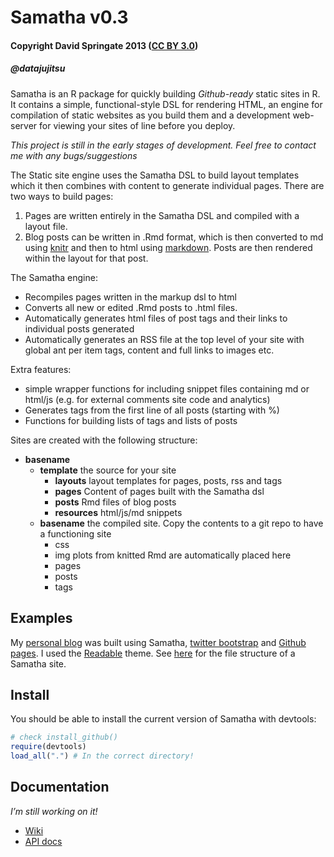 Samatha v0.3
============

#### Copyright David Springate 2013 ([CC BY 3.0](creativecommons.org/licenses/by/3.0))
##### @datajujitsu


Samatha is an R package for quickly building _Github-ready_ static sites in R. It contains a simple, functional-style DSL for rendering HTML, an engine for compilation of static websites as you build them and a development web-server for viewing your sites of line before you deploy. 

*This project is still in the early stages of development. Feel free to contact me with any bugs/suggestions*

The Static site engine uses the Samatha DSL to build layout templates which it then combines with content to generate individual pages. 
There are two ways to build pages:

1. Pages are written entirely in the Samatha DSL and compiled with a layout file.
2. Blog posts can be written in .Rmd format, which is then converted to md using [knitr](http://yihui.name/knitr/) and then to html using [markdown](http://cran.r-project.org/web/packages/markdown/index.html). Posts are then rendered within the layout for that post. 

The Samatha engine:

* Recompiles pages written in the markup dsl to html 
* Converts all new or edited .Rmd posts to .html files.
* Automatically generates html files of post tags and their links to individual posts generated
* Automatically generates an RSS file at the top level of your site with global ant per item tags, content and full links to images etc.

Extra features:

* simple wrapper functions for including snippet files containing md or html/js (e.g. for external comments site code and analytics)
* Generates tags from the first line of all posts (starting with \%)
* Functions for building lists of tags and lists of posts

Sites are created with the following structure:

* __basename__
    - __template__ the source for your site
        - __layouts__ layout templates for pages, posts, rss and tags
        - __pages__ Content of pages built with the Samatha dsl
        - __posts__ Rmd files of blog posts
        - __resources__ html/js/md snippets
    - __basename__ the compiled site.  Copy the contents to a git repo to have a functioning site
        - css 
        - img plots from knitted Rmd are automatically placed here
        - pages
        - posts
        - tags

## Examples

My [personal blog](http://daspringate.github.io) was built using Samatha, [twitter bootstrap](http://twitter.github.io/bootstrap/) and [Github pages](http://pages.github.com/). I used the [Readable](http://bootswatch.com/readable/) theme. See [here](https://github.com/DASpringate/blog) for the file structure of a Samatha site.

## Install

You should be able to install the current version of Samatha with devtools:

```r
# check install_github()
require(devtools)
load_all(".") # In the correct directory!
```

## Documentation

_I'm still working on it!_

* [Wiki](https://github.com/DASpringate/samatha/wiki/_pages)
* [API docs](https://github.com/DASpringate/samatha/tree/master/man)



